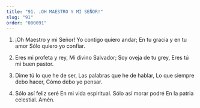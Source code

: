 ```yaml
---
title: "91. ¡OH MAESTRO Y MI SEÑOR!"
slug: "91"
order: "000091"
---
```

1. ¡Oh Maestro y mi Señor! Yo contigo quiero andar; En tu gracia y en tu amor Sólo quiero yo confiar.

2.	Eres mi profeta y rey, Mi divino Salvador; Soy oveja de tu grey, Eres tú mi buen pastor.
 
3.	Dime tú lo que he de ser,
Las palabras que he de hablar, Lo que siempre debo hacer, Cómo debo yo pensar.

4.	Sólo así feliz seré
En mi vida espiritual. Sólo así morar podré
En la patria celestial. Amén.
